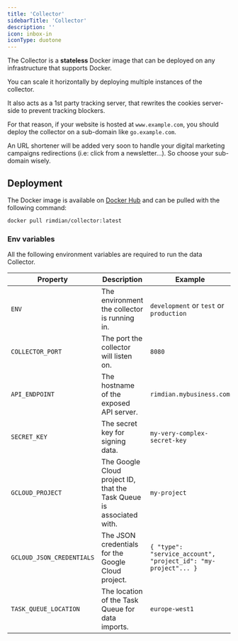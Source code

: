 ```yaml
---
title: 'Collector'
sidebarTitle: 'Collector'
description: ''
icon: inbox-in
iconType: duotone
---
```


The Collector is a **stateless** Docker image that can be deployed on any infrastructure that supports Docker.

You can scale it horizontally by deploying multiple instances of the collector.

It also acts as a 1st party tracking server, that rewrites the cookies server-side to prevent tracking blockers.

For that reason, if your website is hosted at `www.example.com`, you should deploy the collector on a sub-domain like `go.example.com`.

<Tip>An URL shortener will be added very soon to handle your digital marketing campaigns redirections (i.e: click from a newsletter...). So choose your sub-domain wisely.</Tip>


## Deployment

The Docker image is available on [Docker Hub](https://hub.docker.com/r/rimdian/collector/tags) and can be pulled with the following command:

```bash
docker pull rimdian/collector:latest
```

### Env variables

All the following environment variables are required to run the data Collector.

| Property | Description                           | Example |
| -------- | ------------------------------------- |---------|
| `ENV`     | The environment the collector is running in. | `development` or `test` or `production` |
| `COLLECTOR_PORT`     | The port the collector will listen on. | `8080` |
| `API_ENDPOINT` | The hostname of the exposed API server. | `rimdian.mybusiness.com` |
| `SECRET_KEY` | The secret key for signing data. | `my-very-complex-secret-key` |
| `GCLOUD_PROJECT` | The Google Cloud project ID, that the Task Queue is associated with. | `my-project` |
| `GCLOUD_JSON_CREDENTIALS` | The JSON credentials for the Google Cloud project. | `{ "type": "service_account", "project_id": "my-project"... }` | 
| `TASK_QUEUE_LOCATION` | The location of the Task Queue for data imports. | `europe-west1` |
